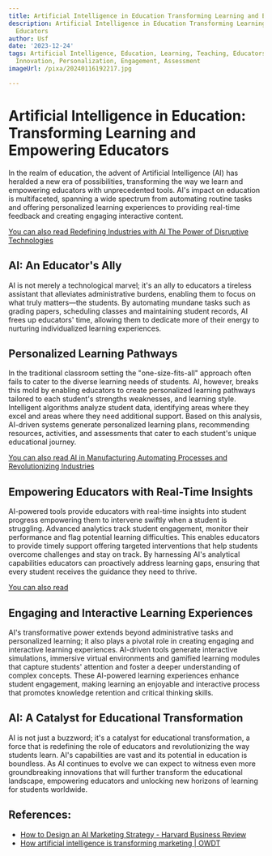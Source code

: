 ```yaml
---
title: Artificial Intelligence in Education Transforming Learning and Empowering Educators
description: Artificial Intelligence in Education Transforming Learning and Empowering
  Educators
author: Usf
date: '2023-12-24'
tags: Artificial Intelligence, Education, Learning, Teaching, Educators, Technology,
  Innovation, Personalization, Engagement, Assessment
imageUrl: /pixa/20240116192217.jpg

---
```

# Artificial Intelligence in Education: Transforming Learning and  Empowering Educators

In the realm of education, the advent of Artificial Intelligence (AI) has heralded a new era of  possibilities,  transforming  the way we  learn and empowering educators with unprecedented tools. AI's impact on education is multifaceted, spanning a wide spectrum from automating routine tasks and offering personalized  learning experiences to providing real-time feedback and creating engaging interactive  content.

[You can also read Redefining Industries  with AI The Power of Disruptive Technologies](Redefining%20Industries%20with%20AI%20The%20Power%20of%20Disruptive%20Technologies)


## AI: An Educator's Ally

AI is not merely a  technological marvel; it's  an ally to educators a  tireless assistant that alleviates administrative burdens, enabling  them to focus on what truly matters—the students. By automating mundane tasks such as grading papers, scheduling classes and maintaining student records, AI frees up educators' time, allowing them  to dedicate more  of their energy to nurturing individualized learning experiences.

## Personalized Learning Pathways

In the traditional classroom setting the "one-size-fits-all" approach often fails to cater to the diverse learning needs of students. AI, however, breaks this mold by enabling  educators to create personalized  learning pathways tailored to each student's strengths weaknesses, and learning style. Intelligent algorithms analyze student data, identifying areas  where  they excel and areas where  they need additional support. Based on this analysis, AI-driven systems generate personalized learning plans, recommending resources, activities, and assessments that cater to each student's unique educational journey.

[You can  also read AI in Manufacturing Automating Processes and Revolutionizing Industries](AI%20in%20Manufacturing%20Automating%20Processes%20and%20Revolutionizing%20Industries)


## Empowering Educators with Real-Time  Insights

AI-powered tools  provide educators with real-time insights into student progress empowering them to intervene  swiftly when a  student is struggling. Advanced analytics track student  engagement, monitor their performance and flag potential learning difficulties. This enables educators to provide  timely support offering targeted interventions that help students overcome challenges  and stay on track. By harnessing  AI's analytical capabilities educators can proactively address learning gaps, ensuring  that every student receives the guidance they need to thrive.

[You can also read ]()


## Engaging  and Interactive Learning  Experiences

AI's transformative power extends beyond administrative tasks and personalized learning; it also plays a pivotal role  in creating engaging and interactive learning experiences. AI-driven tools  generate interactive simulations, immersive virtual environments and gamified  learning modules  that  capture students'  attention and foster a deeper understanding of complex concepts. These AI-powered learning experiences enhance student  engagement, making learning an enjoyable and interactive process that promotes knowledge retention and critical thinking  skills.

## AI: A Catalyst for Educational Transformation

AI  is not just a buzzword; it's a catalyst for educational transformation, a force that is  redefining the role of educators and revolutionizing the way students  learn. AI's capabilities are vast and its potential in education is boundless. As AI continues to evolve we can expect to witness even more groundbreaking innovations  that will further transform  the educational  landscape,  empowering educators and unlocking new horizons of learning for students worldwide.

## References:
- [How to Design an AI Marketing Strategy - Harvard Business Review](https://hbr.org/2021/07/how-to-design-an-ai-marketing-strategy)
- [How artificial intelligence is transforming marketing | OWDT](https://owdt.com/article/how-artificial-intelligence-is-transforming-marketing/)
